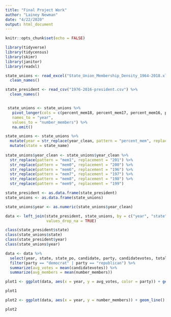 ```yaml
---
title: "Final Project Work"
author: "Lainey Newman"
date: "4/22/2020"
output: html_document
---
```


```r
knitr::opts_chunk$set(echo = FALSE)

library(tidyverse)
library(tidycensus)
library(skimr)
library(janitor)
library(readxl)
```


```r

state_unions <- read_excel("State_Union_Membership_Density_1964-2018.xlsx") %>%
  clean_names()

state_president <- read_csv("1976-2016-president.csv") %>%
  clean_names()


 state_unions <- state_unions %>%
   pivot_longer(cols = c(percent_mem18, percent_mem17, percent_mem16, percent_mem15, percent_mem14, percent_mem13, percent_mem12, percent_mem11, percent_mem10, percent_mem09, percent_mem08, percent_mem07, percent_mem06, percent_mem05, percent_mem04, percent_mem03, percent_mem02, percent_mem01, percent_mem00, percent_mem99, percent_mem98, percent_mem97, percent_mem96, percent_mem95, percent_mem94, percent_mem93, percent_mem92, percent_mem91, percent_mem90, percent_mem89, percent_mem88, percent_mem87, percent_mem86, percent_mem85, percent_mem84, percent_mem83, percent_mem82, percent_mem81, percent_mem80, percent_mem79, percent_mem78, percent_mem77, percent_mem76, percent_mem75, percent_mem74, percent_mem73, percent_mem72, percent_mem71, percent_mem70, percent_mem69, percent_mem68, percent_mem67, percent_mem66, percent_mem65, percent_mem64),
   names_to = "year", 
   values_to = "number_members") %>%
   na.omit()

state_unions <- state_unions %>%
  mutate(year = str_replace(year_clean, pattern = "percent_mem", replacement = "mem")) %>%
  mutate(state = state_name)
  
state_unions$year_clean <- state_unions$year_clean %>%
  str_replace(pattern = "mem1", replacement = "201") %>%
  str_replace(pattern = "mem0", replacement = "200") %>%
  str_replace(pattern = "mem6", replacement = "196") %>%
  str_replace(pattern = "mem7", replacement = "197") %>%
  str_replace(pattern = "mem8", replacement = "198") %>%
  str_replace(pattern = "mem9", replacement = "199")

state_president <- as.data.frame(state_president)
state_unions <- as.data.frame(state_unions)

state_unions$year <- as.numeric(state_unions$year_clean)

data <- left_join(state_president, state_unions, by = c("year", "state"),  
                  values_drop_na = TRUE)

class(state_president$state)
class(state_unions$state)
class(state_president$year)
class(state_unions$year)

data <- data %>%
  select(year, state, state_po, candidate, party, candidatevotes, totalvotes, number_members) %>%
  filter(party == "democrat" | party == "republican") %>%
  summarize(avg_votes = mean(candidatevotes)) %>%
  summarize(avg_members = mean(number_members))

plot1 <- ggplot(data, aes(x = year, y = avg_votes, color = party)) + geom_line()

plot1

plot2 <- ggplot(data, aes(x = year, y = number_members)) + geom_line()

plot2

```


```r


```

